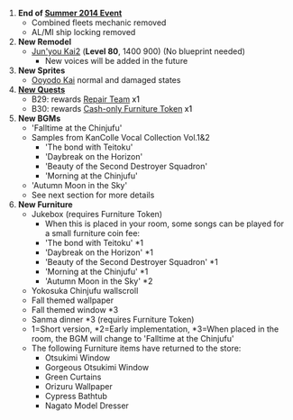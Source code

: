 # '''End of [[Summer 2014 Event]]'''
#* Combined fleets mechanic removed
#* AL/MI ship locking removed
# '''New Remodel'''
#* [[Jun'you|Jun'you Kai2]] ('''Level 80''', {{Ammo}}1400 {{Steel}}900) (No blueprint needed)
#**New voices will be added in the future
# '''New Sprites'''
#* [[Ooyodo|Ooyodo Kai]] normal and damaged states
# '''[[Quests|New Quests]]'''
#* B29: rewards [http://kancolle.wikia.com/wiki/Repair_Team Repair Team]<span style="color:rgb(0,0,0);"> x1</span>
#* B30: rewards [http://kancolle.wikia.com/wiki/Shop Cash-only Furniture Token]<span style="color:rgb(0,0,0);"> x1</span>
# '''New BGMs'''
#* 'Falltime at the Chinjufu'
#* Samples from KanColle Vocal Collection Vol.1&2
#** 'The bond with Teitoku'
#** 'Daybreak on the Horizon'
#** 'Beauty of the Second Destroyer Squadron'
#** 'Morning at the Chinjufu'
#* 'Autumn Moon in the Sky'
#* See next section for more details
# '''New Furniture'''
#* Jukebox (requires Furniture Token)
#** When this is placed in your room, some songs can be played for a small furniture coin fee:
#** 'The bond with Teitoku' *1
#** 'Daybreak on the Horizon' *1
#** 'Beauty of the Second Destroyer Squadron' *1
#** 'Morning at the Chinjufu' *1
#** 'Autumn Moon in the Sky' *2
#* Yokosuka Chinjufu wallscroll
#* Fall themed wallpaper
#* Fall themed window *3
#* Sanma dinner *3 (requires Furniture Token)
#*1=Short version, *2=Early implementation, *3=When placed in the room, the BGM will change to 'Falltime at the Chinjufu'
#* The following Furniture items have returned to the store:
#** Otsukimi Window
#** Gorgeous Otsukimi Window
#** Green Curtains
#** Orizuru Wallpaper
#** Cypress Bathtub
#** Nagato Model Dresser